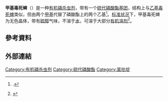 {{Chembox
| ImageFile = Chlorpyrifos-methyl.svg
| IUPACName = 
| OtherNames = ''O'',''O''-Dimethyl-''O''-(3,5,6-trichlorpyrid-2-yl)thiophosphat, Thiophosphorsäure-''O'',''O''-dimethyl-''O''-(3,5,6-trichlor-2-pyridyl)ester, Chlorpyriphos-methyl, Reldan, Zertell
|Section1={{Chembox Identifiers
| CASNo = 5598-13-0
| CASNo_Ref = {{cascite|correct|CAS}}
| UNII_Ref = 
| UNII = 
|  PubChem = 21803
|  ChemSpiderID = 20493
|  SMILES = 
|  InChI = 
|  InChIKey = 
|  StdInChI = 
|  StdInChIKey = 
| RTECS = 
| UNNumber = 
| EC_number = 
  }}
|Section2={{Chembox Properties
| Formula =  C<sub>7</sub>H<sub>7</sub>Cl<sub>3</sub>NO<sub>3</sub>PS
| MolarMass = 
| Appearance =
| Odor = 
| Density = 
| MeltingPtF = 
| MeltingPt_ref =
| BoilingPtF = 
| BoilingPt_ref =
| Solubility = 
| VaporPressure = 
  }}
|Section3={{Chembox Hazards
| MainHazards = 
| FlashPt =
| AutoignitionPt =
| IDLH = 
| REL = 
| PEL = 
| LD50 = 
  }}
}}

'''甲基毒死蜱'''（{{lang-en|Chlorpyrifos-methyl}}）是一种[[有机磷|有机磷]][[杀虫剂|杀虫剂]]，带有一个[[硫代磷酸酯|硫代磷酸酯]][[基团|基团]]，结构上与[[乙基|乙基]][[毒死蜱|毒死蜱]]类似，但由两个[[甲基|甲基]]代替了磷酸酯上的两个乙基<ref name="GESTIS">{{GESTIS|ZVG=490446|CAS=5598-13-0|Name=Chlorpyrifos-methyl|Datum=14. Mai 2019}}.</ref>。[[标准状况|标准状况]]下，甲基毒死蜱为无色晶体，带有[[硫醇|硫醇]]气味，不溶于[[水|水]]，可溶于大部分[[有机溶剂|有机溶剂]]<ref name="PPDB">{{PPDB|155|Name=Chlorpyrifos-methyl|Datum=14. Mai 2019}}</ref>。

==參考資料==
{{reflist}}

==外部連結==
{{杀虫剂}}
<!--{{Acetylcholine metabolism and transport modulators}}-->
{{Authority control}}
[[Category:有机磷杀虫剂|Category:有机磷杀虫剂]]
[[Category:硫代磷酸酯|Category:硫代磷酸酯]]
[[Category:氯吡啶|Category:氯吡啶]]